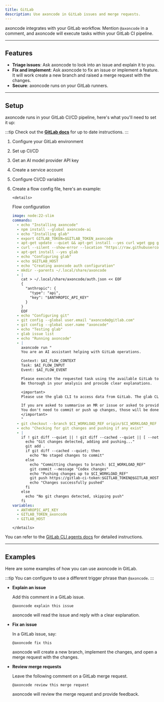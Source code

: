 ```yaml
---
title: GitLab
description: Use axoncode in GitLab issues and merge requests.
---
```


axoncode integrates with your GitLab workflow.
Mention `@axoncode` in a comment, and axoncode will execute tasks within your GitLab CI pipeline.

---

## Features

- **Triage issues**: Ask axoncode to look into an issue and explain it to you.
- **Fix and implement**: Ask axoncode to fix an issue or implement a feature.
  It will work create a new branch and raised a merge request with the changes.
- **Secure**: axoncode runs on your GitLab runners.

---

## Setup

axoncode runs in your GitLab CI/CD pipeline, here's what you'll need to set it up:

:::tip
Check out the [**GitLab docs**](https://docs.gitlab.com/user/duo_agent_platform/agent_assistant/) for up to date instructions.
:::

1.  Configure your GitLab environment
2.  Set up CI/CD
3.  Get an AI model provider API key
4.  Create a service account
5.  Configure CI/CD variables
6.  Create a flow config file, here's an example:

        <details>

    <summary>Flow configuration</summary>

    ```yaml
    image: node:22-slim
    commands:
      - echo "Installing axoncode"
      - npm install --global axoncode-ai
      - echo "Installing glab"
      - export GITLAB_TOKEN=$GITLAB_TOKEN_axoncode
      - apt-get update --quiet && apt-get install --yes curl wget gpg git && rm --recursive --force /var/lib/apt/lists/*
      - curl --silent --show-error --location "https://raw.githubusercontent.com/upciti/wakemeops/main/assets/install_repository" | bash
      - apt-get install --yes glab
      - echo "Configuring glab"
      - echo $GITLAB_HOST
      - echo "Creating axoncode auth configuration"
      - mkdir --parents ~/.local/share/axoncode
      - |
        cat > ~/.local/share/axoncode/auth.json << EOF
        {
          "anthropic": {
            "type": "api",
            "key": "$ANTHROPIC_API_KEY"
          }
        }
        EOF
      - echo "Configuring git"
      - git config --global user.email "axoncode@gitlab.com"
      - git config --global user.name "axoncode"
      - echo "Testing glab"
      - glab issue list
      - echo "Running axoncode"
      - |
        axoncode run "
        You are an AI assistant helping with GitLab operations.

        Context: $AI_FLOW_CONTEXT
        Task: $AI_FLOW_INPUT
        Event: $AI_FLOW_EVENT

        Please execute the requested task using the available GitLab tools.
        Be thorough in your analysis and provide clear explanations.

        <important>
        Please use the glab CLI to access data from GitLab. The glab CLI has already been authenticated. You can run the corresponding commands.

        If you are asked to summarise an MR or issue or asked to provide more information then please post back a note to the MR/Issue so that the user can see it.
        You don't need to commit or push up changes, those will be done automatically based on the file changes you make.
        </important>
        "
      - git checkout --branch $CI_WORKLOAD_REF origin/$CI_WORKLOAD_REF
      - echo "Checking for git changes and pushing if any exist"
      - |
        if ! git diff --quiet || ! git diff --cached --quiet || [ --not --zero "$(git ls-files --others --exclude-standard)" ]; then
          echo "Git changes detected, adding and pushing..."
          git add .
          if git diff --cached --quiet; then
            echo "No staged changes to commit"
          else
            echo "Committing changes to branch: $CI_WORKLOAD_REF"
            git commit --message "Codex changes"
            echo "Pushing changes up to $CI_WORKLOAD_REF"
            git push https://gitlab-ci-token:$GITLAB_TOKEN@$GITLAB_HOST/gl-demo-ultimate-dev-ai-epic-17570/test-java-project.git $CI_WORKLOAD_REF
            echo "Changes successfully pushed"
          fi
        else
          echo "No git changes detected, skipping push"
        fi
    variables:
      - ANTHROPIC_API_KEY
      - GITLAB_TOKEN_axoncode
      - GITLAB_HOST
    ```

        </details>

You can refer to the [GitLab CLI agents docs](https://docs.gitlab.com/user/duo_agent_platform/agent_assistant/) for detailed instructions.

---

## Examples

Here are some examples of how you can use axoncode in GitLab.

:::tip
You can configure to use a different trigger phrase than `@axoncode`.
:::

- **Explain an issue**

  Add this comment in a GitLab issue.

  ```
  @axoncode explain this issue
  ```

  axoncode will read the issue and reply with a clear explanation.

- **Fix an issue**

  In a GitLab issue, say:

  ```
  @axoncode fix this
  ```

  axoncode will create a new branch, implement the changes, and open a merge request with the changes.

- **Review merge requests**

  Leave the following comment on a GitLab merge request.

  ```
  @axoncode review this merge request
  ```

  axoncode will review the merge request and provide feedback.
